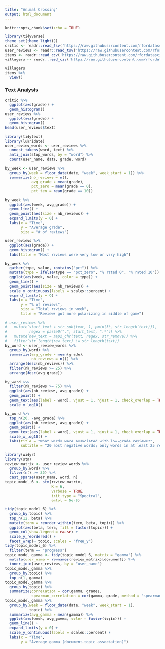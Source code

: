 ```yaml
---
title: "Animal Crossing"
output: html_document
---
```


```r
knitr::opts_chunk$set(echo = TRUE)
```

```r
library(tidyverse)
theme_set(theme_light())
critic <- readr::read_tsv('https://raw.githubusercontent.com/rfordatascience/tidytuesday/master/data/2020/2020-05-05/critic.tsv')
user_reviews <- readr::read_tsv('https://raw.githubusercontent.com/rfordatascience/tidytuesday/master/data/2020/2020-05-05/user_reviews.tsv')
items <- readr::read_csv('https://raw.githubusercontent.com/rfordatascience/tidytuesday/master/data/2020/2020-05-05/items.csv')
villagers <- readr::read_csv('https://raw.githubusercontent.com/rfordatascience/tidytuesday/master/data/2020/2020-05-05/villagers.csv')
```

```r
villagers
items %>%
  View()
```

### Text Analysis

```r
critic %>%
  ggplot(aes(grade)) +
  geom_histogram()
user_reviews %>%
  ggplot(aes(grade)) +
  geom_histogram()
head(user_reviews$text)
```

```r
library(tidytext)
library(lubridate)
user_review_words <- user_reviews %>%
  unnest_tokens(word, text) %>%
  anti_join(stop_words, by = "word") %>%
  count(user_name, date, grade, word)
```

```r
by_week <- user_reviews %>%
  group_by(week = floor_date(date, "week", week_start = 1)) %>%
  summarize(nb_reviews = n(),
            avg_grade = mean(grade),
            pct_zero = mean(grade == 0),
            pct_ten = mean(grade == 10))

by_week %>%
  ggplot(aes(week, avg_grade)) +
  geom_line() +
  geom_point(aes(size = nb_reviews)) +
  expand_limits(y = 0) +
  labs(x = "Time",
       y = "Average grade",
       size = "# of reviews")

user_reviews %>%
  ggplot(aes(grade)) +
  geom_histogram() +
  labs(title = "Most reviews were very low or very high")

by_week %>%
  gather(type, value, contains("pct")) %>%
  mutate(type = ifelse(type == "pct_zero", "% rated 0", "% rated 10")) %>%
  ggplot(aes(week, value, color = type)) +
  geom_line() +
  geom_point(aes(size = nb_reviews)) +
  scale_y_continuous(labels = scales::percent) +
  expand_limits(y = 0) +
  labs(x = "Time",
       y = "% of reviews",
       size = "Total reviews in week",
       title = "Reviews got more polarizing in middle of game")
```


```r
# user_reviews %>%
#   mutate(start_text = str_sub(text, 1, pmin(30, str_length(text))),
#          regex = paste0(".", start_text, ".*")) %>%
#   mutate(new_text = map2_chr(text, regex, str_remove)) %>%
#   filter(str_length(new_text) != str_length(text))
by_word <- user_review_words %>%
  group_by(word) %>%
  summarize(avg_grade = mean(grade),
            nb_reviews = n()) %>%
  arrange(desc(nb_reviews)) %>%
  filter(nb_reviews >= 25) %>%
  arrange(desc(avg_grade))
  
by_word %>%
  filter(nb_reviews >= 75) %>%
  ggplot(aes(nb_reviews, avg_grade)) +
  geom_point() +
  geom_text(aes(label = word), vjust = 1, hjust = 1, check_overlap = TRUE) +
  scale_x_log10()
```

```r
by_word %>%
  top_n(20, -avg_grade) %>%
  ggplot(aes(nb_reviews, avg_grade)) +
  geom_point() +
  geom_text(aes(label = word), vjust = 1, hjust = 1, check_overlap = TRUE) +
  scale_x_log10() +
  labs(title = "What words were associated with low-grade reviews?",
       subtitle = "20 most negative words; only words in at least 25 reviews")
```

```r
library(widyr)
library(stm)
review_matrix <- user_review_words %>%
  group_by(word) %>%
  filter(n() >= 25) %>%
  cast_sparse(user_name, word, n)
topic_model_6 <- stm(review_matrix,
                     K = 6,
                     verbose = TRUE,
                     init.type = "Spectral",
                     emtol = 5e-5)
```

```r
tidy(topic_model_6) %>%
  group_by(topic) %>%
  top_n(12, beta) %>%
  mutate(term = reorder_within(term, beta, topic)) %>%
  ggplot(aes(beta, term, fill = factor(topic))) +
  geom_col(show.legend = FALSE) +
  scale_y_reordered() +
  facet_wrap(~ topic, scales = "free_y")
tidy(topic_model_6) %>%
  filter(term == "progress")
topic_model_gamma <- tidy(topic_model_6, matrix = "gamma") %>%
  mutate(user_name = rownames(review_matrix)[document]) %>%
  inner_join(user_reviews, by = "user_name")
topic_model_gamma %>%
  group_by(topic) %>%
  top_n(1, gamma)
topic_model_gamma %>%
  group_by(topic) %>%
  summarize(correlation = cor(gamma, grade),
            spearman_correlation = cor(gamma, grade, method = "spearman"))
topic_model_gamma %>%
  group_by(week = floor_date(date, "week", week_start = 1),
           topic) %>%
  summarize(avg_gamma = mean(gamma)) %>%
  ggplot(aes(week, avg_gamma, color = factor(topic))) +
  geom_line() +
  expand_limits(y = 0) +
  scale_y_continuous(labels = scales::percent) +
  labs(x = "Time",
       y = "Average gamma (document-topic association)")
```